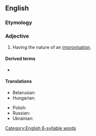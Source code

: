 ==English==

===Etymology===
{{suffix|en|improvisation|al}}

===Adjective===
{{en-adj}}

# Having the nature of an [[improvisation]].

====Derived terms====
* {{l|en|improvisationally}}

====Translations====
{{trans-top|having the nature of an improvisation}}
* Belarusian: {{t|be|імправізацы́йны}}
* Hungarian: {{t+|hu|improvizációs}}
{{trans-mid}}
* Polish: {{t|pl|improwizacyjny}}
* Russian: {{t+|ru|импровизацио́нный}}
* Ukrainian: {{t|uk|імпровізаці́йний}}
{{trans-bottom}}

[[Category:English 6-syllable words]]